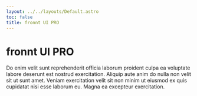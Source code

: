 ```yaml
---
layout: ../../layouts/Default.astro
toc: false
title: fronnt UI PRO
---
```



# fronnt UI PRO

Do enim velit sunt reprehenderit officia laborum proident culpa ea voluptate labore deserunt est nostrud exercitation. Aliquip aute anim do nulla non velit sit ut sunt amet. Veniam exercitation velit sit non minim ut eiusmod ex quis cupidatat nisi esse laborum eu. Magna ea excepteur exercitation.

<PricingTable />